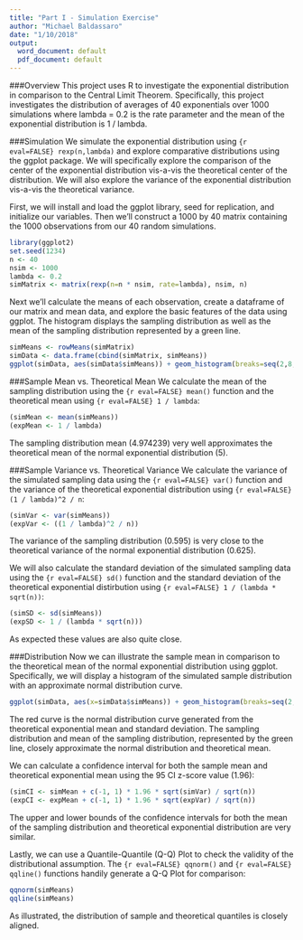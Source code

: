 ```yaml
---
title: "Part I - Simulation Exercise"
author: "Michael Baldassaro"
date: "1/10/2018"
output:
  word_document: default
  pdf_document: default
---
```

###Overview
This project uses R to investigate the exponential distribution in comparison to the Central Limit Theorem. Specifically, this project investigates the distribution of averages of 40 exponentials over 1000 simulations where lambda = 0.2 is the rate parameter and the mean of the exponential distribution is 1 / lambda.   

###Simulation
We simulate the exponential distribution using ```{r eval=FALSE} rexp(n,lambda)``` and explore comparative distributions using the ggplot package. We will specifically explore the comparison of the center of the exponential distribution vis-a-vis the theoretical center of the distribution. We will also explore the variance of the exponential distribution vis-a-vis the theoretical variance.     

First, we will install and load the ggplot library, seed for replication, and initialize our variables. Then we'll construct a 1000 by 40 matrix containing the 1000 observations from our 40 random simulations.  

```r
library(ggplot2)
set.seed(1234)  
n <- 40 
nsim <- 1000
lambda <- 0.2
simMatrix <- matrix(rexp(n=n * nsim, rate=lambda), nsim, n)
``` 

Next we'll calculate the means of each observation, create a dataframe of our matrix and mean data, and explore the basic features of the data using ggplot. The histogram displays the sampling distribution as well as the mean of the sampling distribution represented by a green line.

```r
simMeans <- rowMeans(simMatrix)
simData <- data.frame(cbind(simMatrix, simMeans))
ggplot(simData, aes(simData$simMeans)) + geom_histogram(breaks=seq(2,8, by=0.2), col="blue", aes(fill=..count..)) + geom_vline(aes(xintercept=mean(simData$simMeans)), color="green", size=1)
```

###Sample Mean vs. Theoretical Mean
We calculate the mean of the sampling distribution using the ```{r eval=FALSE} mean()``` function and the theoretical mean using ```{r eval=FALSE} 1 / lambda```:     

```r
(simMean <- mean(simMeans))
(expMean <- 1 / lambda) 
```
The sampling distribution mean (4.974239) very well approximates the theoretical mean of the normal exponential distribution (5). 

###Sample Variance vs. Theoretical Variance
We calculate the variance of the simulated sampling data using the ```{r eval=FALSE} var()``` function and the variance of the theoretical exponential distribution using ```{r eval=FALSE} (1 / lambda)^2 / n```:

```r
(simVar <- var(simMeans))
(expVar <- ((1 / lambda)^2 / n))
```
The variance of the sampling distribution (0.595) is very close to the theoretical variance of the normal exponential distribution (0.625). 

We will also calculate the standard deviation of the simulated sampling data using the ```{r eval=FALSE} sd()``` function and the standard deviation of the theoretical exponential distirbution using ```{r eval=FALSE} 1 / (lambda * sqrt(n))```:

```r
(simSD <- sd(simMeans))
(expSD <- 1 / (lambda * sqrt(n)))
```
As expected these values are also quite close. 

###Distribution
Now we can illustrate the sample mean in comparison to the theoretical mean of the normal exponential distribution using ggplot. Specifically, we will display a histogram of the simulated sample distribution with an approximate normal distribution curve. 

```r
ggplot(simData, aes(x=simData$simMeans)) + geom_histogram(breaks=seq(2,8, by=0.2), aes(y=..density..), color="lightblue", fill="blue") + geom_vline(aes(xintercept=mean(simData$simMeans)), color="green", size=1) + geom_vline(aes(xintercept=expMean), color="red", size=1) + stat_function(fun=dnorm, args=list(mean=expMean, sd=expSD), color="red", size=1) + labs(x="Distribution of Sample Means", y="Density")

```
The red curve is the normal distribution curve generated from the theoretical exponential mean and standard deviation. The sampling distribution and mean of the sampling distribution, represented by the green line, closely approximate the normal distribution and theoretical mean. 

We can calculate a confidence interval for both the sample mean and theoretical exponential mean using the 95 CI z-score value (1.96):

```r
(simCI <- simMean + c(-1, 1) * 1.96 * sqrt(simVar) / sqrt(n))
(expCI <- expMean + c(-1, 1) * 1.96 * sqrt(expVar) / sqrt(n))
```
The upper and lower bounds of the confidence intervals for both the mean of the sampling distribution and theoretical exponential distribution are very similar. 

Lastly, we can use a Quantile-Quantile (Q-Q) Plot to check the validity of the distributional assumption. The ```{r eval=FALSE} qqnorm()``` and ```{r eval=FALSE} qqline()``` functions handily generate a Q-Q Plot for comparison:
```r
qqnorm(simMeans)
qqline(simMeans)
```
As illustrated, the distribution of sample and theoretical quantiles is closely aligned.  